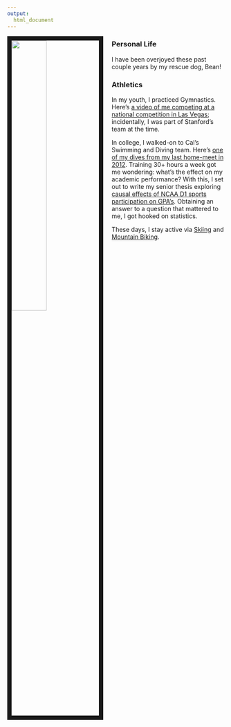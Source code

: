 ```yaml
---
output:
  html_document
---
```


<link rel="stylesheet" href="styles.css" type="text/css">
<img src="images/Bean.jpg" style="width:40%; border:10px solid; margin-right: 20px" align="left">

### Personal Life
I have been overjoyed these past couple years by my rescue dog, Bean!

### Athletics
In my youth, I practiced Gymnastics. Here's [a video of me competing at a national competition in Las Vegas](https://www.youtube.com/watch?v=8Qg4V50X7QQ&t); incidentally, I was part of Stanford's team at the time.

In college, I walked-on to Cal's Swimming and Diving team. Here's [one of my dives from my last home-meet in 2012](https://www.youtube.com/watch?v=LWGe3ETIur4). Training 30+ hours a week got me wondering: what's the effect on my academic performance? With this, I set out to write my senior thesis exploring [causal effects of NCAA D1 sports participation on GPA's](http://econ.berkeley.edu/sites/default/files/Santucci.pdf). Obtaining an answer to a question that mattered to me, I got hooked on statistics.

These days, I stay active via [Skiing](https://youtu.be/7vT_NMC-W1w?t=1200) and [Mountain Biking](https://www.youtube.com/watch?v=IJvCjN2P1lc&ab_channel=AndreasSantucci).
